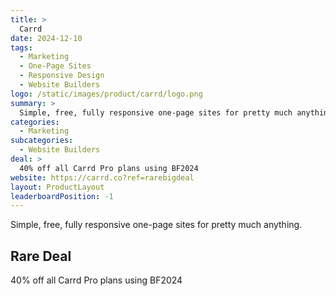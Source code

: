 ```yaml
---
title: >
  Carrd
date: 2024-12-10
tags:
  - Marketing
  - One-Page Sites
  - Responsive Design
  - Website Builders
logo: /static/images/product/carrd/logo.png
summary: >
  Simple, free, fully responsive one-page sites for pretty much anything.
categories:
  - Marketing
subcategories:
  - Website Builders
deal: >
  40% off all Carrd Pro plans using BF2024
website: https://carrd.co?ref=rarebigdeal
layout: ProductLayout
leaderboardPosition: -1
---
```

Simple, free, fully responsive one-page sites for pretty much anything.

## Rare Deal

40% off all Carrd Pro plans using BF2024
